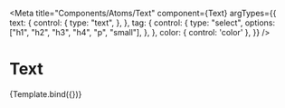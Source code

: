 
<Meta
  title="Components/Atoms/Text"
  component={Text}
  argTypes={{
    text: {
      control: {
        type: "text",
      },
    },
    tag: {
      control: {
        type: "select",
        options: ["h1", "h2", "h3", "h4", "p", "small"],
      },
    },
    color: { control: 'color' },
  }}
/>

# Text


<Canvas>
  <Story name="Text " args={{ text: "Example", tag: "h1", color: "#000000" }}>
    {Template.bind({})}
  </Story>
</Canvas>